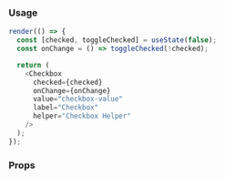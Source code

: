 ### Usage

```javascript state
render(() => {
  const [checked, toggleChecked] = useState(false);
  const onChange = () => toggleChecked(!checked);

  return (
    <Checkbox
      checked={checked}
      onChange={onChange}
      value="checkbox-value"
      label="Checkbox"
      helper="Checkbox Helper"
    />
  );
});
```

### Props

<PropsTable component="Checkbox" platform="web" />
